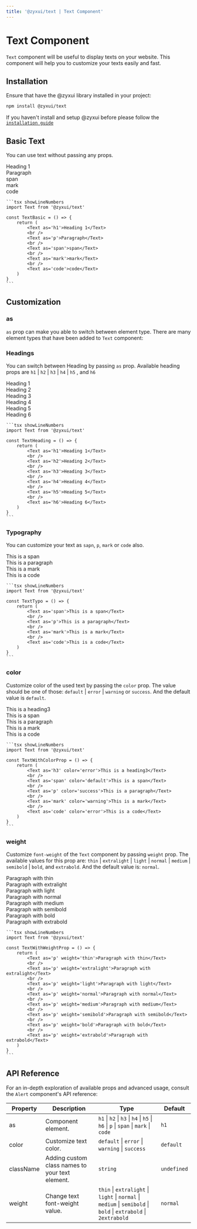 ```yaml
---
title: '@zyxui/text | Text Component'
---
```




# Text Component

`Text` component will be useful to display texts on your website. This component will help you to customize your texts easily and fast.

## Installation

Ensure that have the @zyxui library installed in your project:
<Example>
```bash
npm install @zyxui/text
```
</Example>

If you haven't install and setup @zyxui before please follow the [`installation guide`](/docs/installation)

## Basic Text

You can use text without passing any props.

<Example>
    <Preview>
        <div>
            <Text as='h1'>Heading 1</Text>
        </div>
        <div>
            <Text as='p'>Paragraph</Text>
        </div>
        <div>
            <Text as='span'>span</Text>
        </div>
        <div>
            <Text as='mark'>mark</Text>
        </div>
        <div>
            <Text as='code'>code</Text>
        </div>
    </Preview>

    ```tsx showLineNumbers
    import Text from '@zyxui/text'

    const TextBasic = () => {
        return (
            <Text as='h1'>Heading 1</Text>
            <br />
            <Text as='p'>Paragraph</Text>
            <br />
            <Text as='span'>span</Text>
            <br />
            <Text as='mark'>mark</Text>
            <br />
            <Text as='code'>code</Text>
        )
    }
    ```
</Example>

## Customization

### as

`as` prop can make you able to switch between element type. There are many element types that have been added to `Text` component:

### Headings

You can switch between Heading by passing `as` prop. Available heading props are `h1` | `h2` | `h3` | `h4` | `h5` , and `h6`

<Example>
    <Preview>
        <div>
            <Text as='h1'>Heading 1</Text>
        </div>
        <div>
            <Text as='h2'>Heading 2</Text>
        </div>
        <div>
            <Text as='h3'>Heading 3</Text>
        </div>
        <div>
            <Text as='h4'>Heading 4</Text>
        </div>
        <div>
            <Text as='h5'>Heading 5</Text>
        </div>
        <div>
            <Text as='h6'>Heading 6</Text>
        </div>
    </Preview>

    ```tsx showLineNumbers
    import Text from '@zyxui/text'

    const TextHeading = () => {
        return (
            <Text as='h1'>Heading 1</Text>
            <br />
            <Text as='h2'>Heading 2</Text>
            <br />
            <Text as='h3'>Heading 3</Text>
            <br />
            <Text as='h4'>Heading 4</Text>
            <br />
            <Text as='h5'>Heading 5</Text>
            <br />
            <Text as='h6'>Heading 6</Text>
        )
    }
    ```
</Example>


### Typography

You can customize your text as `sapn`, `p`, `mark` or `code` also.


<Example>
    <Preview>
        <div>
            <Text as='span'>This is a span</Text>
        </div>
        <div>
            <Text as='p'>This is a paragraph</Text>
        </div>
        <div>
            <Text as='mark'>This is a mark</Text>
        </div>
        <div>
            <Text as='code'>This is a code</Text>
        </div>
    </Preview>

    ```tsx showLineNumbers
    import Text from '@zyxui/text'

    const TextTypo = () => {
        return (
            <Text as='span'>This is a span</Text>
            <br />
            <Text as='p'>This is a paragraph</Text>
            <br />
            <Text as='mark'>This is a mark</Text>
            <br />
            <Text as='code'>This is a code</Text>
        )
    }
    ```
</Example>


### color

Customize color of the used text by passing the `color` prop. The value should be one of those: `default` | `error` | `warning` or `success`. And the default value is `default`.

<Example>
    <Preview>
        <div>
            <Text as='h3' color='error'>This is a heading3</Text>
        </div>
        <div>
            <Text as='span' color='default'>This is a span</Text>
        </div>
        <div>
            <Text as='p' color='success'>This is a paragraph</Text>
        </div>
        <div>
            <Text as='mark' color='warning'>This is a mark</Text>
        </div>
        <div>
            <Text as='code' color='error'>This is a code</Text>
        </div>
    </Preview>

    ```tsx showLineNumbers
    import Text from '@zyxui/text'

    const TextWithColorProp = () => {
        return (
            <Text as='h3' color='error'>This is a heading3</Text>
            <br />
            <Text as='span' color='default'>This is a span</Text>
            <br />
            <Text as='p' color='success'>This is a paragraph</Text>
            <br />
            <Text as='mark' color='warning'>This is a mark</Text>
            <br />
            <Text as='code' color='error'>This is a code</Text>
        )
    }
    ```
</Example>


### weight

Customize `font-weight` of the `Text` component by passing `weight` prop. The available values for this prop are: `thin` | `extralight` | `light` | `normal` | `medium` | `semibold` | `bold`, and `extrabold`. And the default value is: `normal`.

<Example>
    <Preview>
        <div>
            <Text as='p' weight='thin'>Paragraph with thin</Text>
        </div>
        <div>
            <Text as='p' weight='extralight'>Paragraph with extralight</Text>
        </div>
        <div>
            <Text as='p' weight='light'>Paragraph with light</Text>
        </div>
        <div>
            <Text as='p' weight='normal'>Paragraph with normal</Text>
        </div>
        <div>
            <Text as='p' weight='medium'>Paragraph with medium</Text>
        </div>
        <div>
            <Text as='p' weight='semibold'>Paragraph with semibold</Text>
        </div>
        <div>
            <Text as='p' weight='bold'>Paragraph with bold</Text>
        </div>
        <div>
            <Text as='p' weight='extrabold'>Paragraph with extrabold</Text>
        </div>
    </Preview>

    ```tsx showLineNumbers
    import Text from '@zyxui/text'

    const TextWithWeightProp = () => {
        return (
            <Text as='p' weight='thin'>Paragraph with thin</Text>
            <br />
            <Text as='p' weight='extralight'>Paragraph with extralight</Text>
            <br />
            <Text as='p' weight='light'>Paragraph with light</Text>
            <br />
            <Text as='p' weight='normal'>Paragraph with normal</Text>
            <br />
            <Text as='p' weight='medium'>Paragraph with medium</Text>
            <br />
            <Text as='p' weight='semibold'>Paragraph with semibold</Text>
            <br />
            <Text as='p' weight='bold'>Paragraph with bold</Text>
            <br />
            <Text as='p' weight='extrabold'>Paragraph with extrabold</Text>
        )
    }
    ```
</Example>


## API Reference

For an in-depth exploration of available props and advanced usage, consult the `Alert` component's API reference:

| Property            | Description                               | Type        | Default     |
| --------------------|-------------------------------------------|-------------|-------------|
| as | Component element. | `h1` \| `h2` \| `h3` \| `h4` \| `h5` \| `h6` \| `p` \| `span` \| `mark` \| `code` | `h1` |
| color | Customize text color. | `default` \| `error` \| `warning` \| `success` | `default` |
| className | Adding custom class names to your text element. | `string` | `undefined` |
| weight | Change text font-weight value. | `thin` \| `extralight` \| `light` \| `normal` \| `medium` \| `semibold` \| `bold` \| `extrabold` \| `2extrabold` | `normal` |
